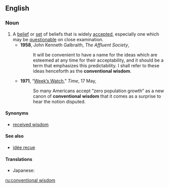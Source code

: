 ==English==

===Noun===
{{wikipedia}}
{{en-noun|head=[[conventional]] [[wisdom]]}}

# A [[belief]] or [[set]] of beliefs that is widely [[accept]]ed, especially one which may be [[questionable]] on close examination.
#* '''1958''', John Kenneth Galbraith, ''The Affluent Society'',
#*: It will be convenient to have a name for the ideas which are esteemed at any time for their acceptability, and it should be a term that emphasizes this predictability. I shall refer to these ideas henceforth as the '''conventional wisdom'''.
#* '''1971''', “[http://www.time.com/time/magazine/article/0,9171,944366,00.html Week’s Watch],” ''Time'', 17 May,
#*: So many Americans accept “zero population growth” as a new canon of '''conventional wisdom''' that it comes as a surprise to hear the notion disputed.

====Synonyms====
* [[received wisdom]]

====See also====
* [[idée reçue]]

====Translations====
{{trans-top|a belief that is widely accepted}}
* Japanese: {{t|ja|[[世間一般]]の[[通念]]|tr=seken ippan no tsūnen}}
{{trans-mid}}
{{trans-bottom}}

[[ru:conventional wisdom]]